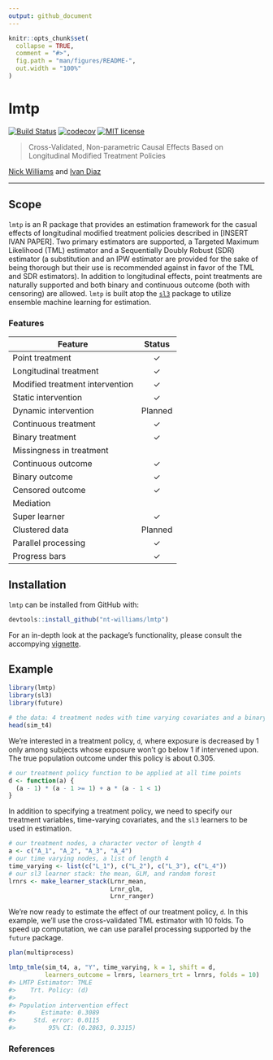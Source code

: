 ```yaml
---
output: github_document
---
```


<!-- README.md is generated from README.Rmd. Please edit that file -->

```r
knitr::opts_chunk$set(
  collapse = TRUE,
  comment = "#>",
  fig.path = "man/figures/README-",
  out.width = "100%"
)
```

# lmtp

<!-- badges: start -->
[![Build Status](https://travis-ci.com/nt-williams/lmtp.svg?token=DA4a53nWMx6q9LisKdRD&branch=master)](https://travis-ci.com/nt-williams/lmtp)
[![codecov](https://codecov.io/gh/nt-williams/lmtp/branch/master/graph/badge.svg?token=TFQNTischL)](https://codecov.io/gh/nt-williams/lmtp)
[![MIT license](http://img.shields.io/badge/license-MIT-brightgreen.svg)](http://opensource.org/licenses/MIT)
<!-- badges: end -->

> Cross-Validated, Non-parametric Causal Effects Based on Longitudinal Modified Treatment Policies

[Nick Williams](https://nicholastwilliams.com) and [Ivan Diaz](https://idiaz.xyz)

---

## Scope

`lmtp` is an R package that provides an estimation framework for the casual effects of longitudinal modified treatment policies described in [INSERT IVAN PAPER]. Two primary estimators are supported, a Targeted Maximum Likelihood (TML) estimator and a Sequentially Doubly Robust (SDR) estimator (a substitution and an IPW estimator are provided for the sake of being thorough but their use is recommended against in favor of the TML and SDR estimators). In addition to longitudinal effects, point treatments are naturally supported and both binary and continuous outcome (both with censoring) are allowed. `lmtp` is built atop the [`sl3`](https://github.com/tlverse/sl3) package to utilize ensemble machine learning for estimation. 

### Features

| Feature                         |    Status   |
|---------------------------------|:-----------:|
| Point treatment                 |   &check;   |
| Longitudinal treatment          |   &check;   |
| Modified treatment intervention |   &check;   |
| Static intervention             |   &check;   |
| Dynamic intervention            |   Planned   |
| Continuous treatment            |   &check;   |
| Binary treatment                |   &check;   |
| Missingness in treatment        |             |
| Continuous outcome              |   &check;   |
| Binary outcome                  |   &check;   |
| Censored outcome                |   &check;   |
| Mediation                       |             |
| Super learner                   |   &check;   |
| Clustered data                  |   Planned   |
| Parallel processing             |   &check;   |
| Progress bars                   |   &check;   |

## Installation

`lmtp` can be installed from GitHub with: 

```r
devtools::install_github("nt-williams/lmtp")
```

For an in-depth look at the package's functionality, please consult the accompying [vignette](https://htmlpreview.github.io/?https://github.com/nt-williams/lmtp/blob/master/vignettes/intro-lmtp.html).

## Example

```r
library(lmtp)
library(sl3)
library(future)

# the data: 4 treatment nodes with time varying covariates and a binary outcome
head(sim_t4)
```

We're interested in a treatment policy, `d`, where exposure is decreased by 1 only among subjects whose exposure won't go below 1 if intervened upon. The true population outcome under this policy is about 0.305.

```r
# our treatment policy function to be applied at all time points
d <- function(a) {
  (a - 1) * (a - 1 >= 1) + a * (a - 1 < 1)
}
```

In addition to specifying a treatment policy, we need to specify our treatment variables, time-varying covariates, and the `sl3` learners to be used in estimation.

```r
# our treatment nodes, a character vector of length 4
a <- c("A_1", "A_2", "A_3", "A_4")
# our time varying nodes, a list of length 4
time_varying <- list(c("L_1"), c("L_2"), c("L_3"), c("L_4"))
# our sl3 learner stack: the mean, GLM, and random forest
lrnrs <- make_learner_stack(Lrnr_mean, 
                            Lrnr_glm, 
                            Lrnr_ranger)
```

We're now ready to estimate the effect of our treatment policy, `d`. In this example, we'll use the cross-validated TML estimator with 10 folds. To speed up computation, we can use parallel processing supported by the `future` package.

```r
plan(multiprocess)

lmtp_tmle(sim_t4, a, "Y", time_varying, k = 1, shift = d, 
          learners_outcome = lrnrs, learners_trt = lrnrs, folds = 10)
#> LMTP Estimator: TMLE
#>    Trt. Policy: (d)
#> 
#> Population intervention effect
#>       Estimate: 0.3089
#>     Std. error: 0.0115
#>         95% CI: (0.2863, 0.3315)
```

### References


